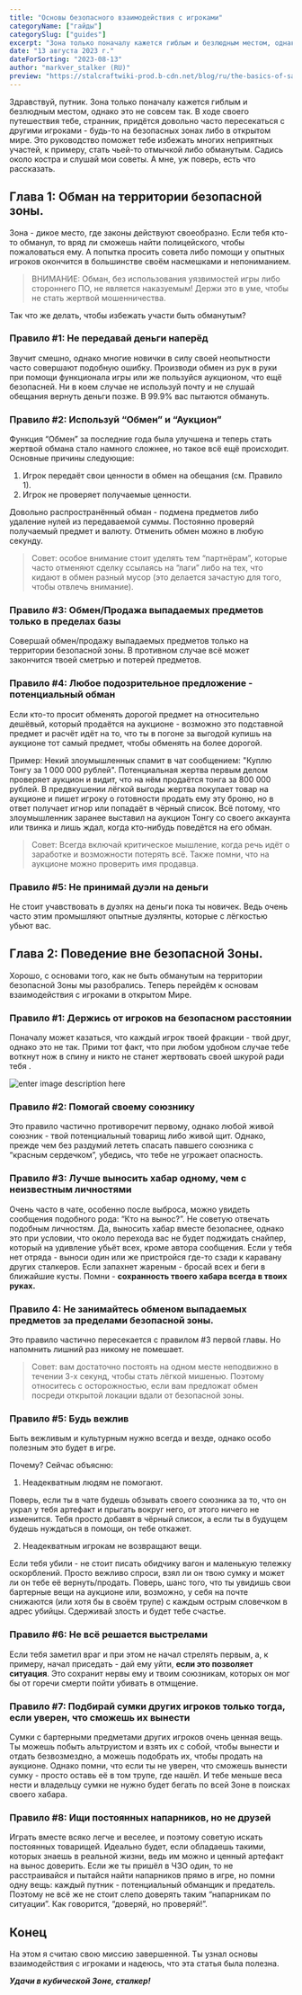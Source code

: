 ```yaml
---
title: "Основы безопасного взаимодействия с игроками"
categoryName: ["гайды"]
categorySlug: ["guides"]
excerpt: "Зона только поначалу кажется гиблым и безлюдным местом, однако это не совсем так. Это руководство поможет тебе избежать многих неприятных участей, к примеру, стать чьей-то отмычкой либо обманутым."
date: "13 августа 2023 г."
dateForSorting: "2023-08-13"
author: "markver_stalker (RU)"
preview: "https://stalcraftwiki-prod.b-cdn.net/blog/ru/the-basics-of-safe-interaction-with-players/preview.jpg"
---
```


Здравствуй, путник.
Зона только поначалу кажется гиблым и безлюдным местом, однако это не совсем так. В ходе своего путешествия тебе, странник, придётся довольно часто пересекаться с другими игроками - будь-то на безопасных зонах либо в открытом мире.
Это руководство поможет тебе избежать многих неприятных участей, к примеру, стать чьей-то отмычкой либо обманутым.
Садись около костра и слушай мои советы. А мне, уж поверь, есть что рассказать.

## Глава 1: Обман на территории безопасной зоны.
Зона - дикое место, где законы действуют своеобразно.
Если тебя кто-то обманул, то вряд ли сможешь найти полицейского, чтобы пожаловаться ему. А попытка просить совета либо помощи у опытных игроков окончится в большинстве своём насмешками и  непониманием.

>ВНИМАНИЕ: Обман, без использования уязвимостей игры либо стороннего ПО, не является наказуемым! Держи это в уме, чтобы не стать жертвой мошенничества.

Так что же делать, чтобы избежать участи быть обманутым?

### Правило #1: Не передавай деньги наперёд
Звучит смешно, однако многие новички в силу своей неопытности часто совершают подобную ошибку.
Производи обмен из рук в руки при помощи функционала игры или же пользуйся аукционом, что ещё безопасней. Ни в коем случае не используй почту и не слушай обещания вернуть деньги позже. В 99.9% вас пытаются обмануть.

### Правило #2: Используй “Обмен” и “Аукцион”
Функция “Обмен” за последние года была улучшена и теперь стать жертвой обмана стало намного сложнее, но такое всё ещё происходит.
Основные причины следующие:
1) Игрок передаёт свои ценности в обмен на обещания (см. Правило 1).
2) Игрок не проверяет получаемые ценности.

Довольно распространённый обман - подмена предметов либо удаление нулей из передаваемой суммы. Постоянно проверяй получаемый предмет и валюту. Отменить обмен можно в любую секунду.

>Совет: особое внимание стоит уделять тем “партнёрам”, которые часто отменяют сделку ссылаясь на “лаги” либо на тех, что кидают в обмен разный мусор (это делается зачастую для того, чтобы отвлечь внимание).

### Правило #3: Обмен/Продажа выпадаемых предметов только в пределах базы
Совершай обмен/продажу выпадаемых предметов только на территории безопасной зоны. В противном случае всё может закончится твоей сметрью и потерей предметов.

### Правило #4: Любое подозрительное предложение - потенциальный обман
Если кто-то просит обменять дорогой предмет на относительно дешёвый, который продаётся на аукционе - возможно это подставной предмет и расчёт идёт на то, что ты в погоне за выгодой купишь на аукционе тот самый предмет, чтобы обменять на более дорогой.

Пример: Некий злоумышленнык спамит в чат сообщением: "Куплю Тонгу за 1 000 000 рублей". Потенциальная жертва первым делом проверяет аукцион и видит, что на нём продаётся тонга за 800 000 рублей. В предвкушении лёгкой выгоды жертва покупает товар на аукционе и пишет игроку о готовности продать ему эту броню, но в ответ получает игнор или попадаёт в чёрный список. Всё потому, что злоумышленник заранее выставил на аукцион Тонгу со своего аккаунта или твинка и лишь ждал, когда кто-нибудь поведётся на его обман.

> Совет:  Всегда включай критическое мышление, когда речь идёт о заработке и возможности потерять всё.  Также помни, что на аукционе можно проверить имя продавца.

### Правило #5: Не принимай дуэли на деньги
Не стоит учавствовать в дуэлях на деньги пока ты новичек. Ведь очень часто этим промышляют опытные дуэлянты, которые с лёгкостью убьют вас.

## Глава 2: Поведение вне безопасной Зоны.
Хорошо, с основами того, как не быть обманутым на территории безопасной Зоны мы разобрались. Теперь перейдём к основам взаимодействия  с игроками в открытом Мире.

### Правило #1: Держись от игроков на безопасном расстоянии
Поначалу может казаться, что каждый игрок твоей фракции - твой друг, однако это не так.
Прими тот факт, что при любом удобном случае тебе воткнут нож в спину и никто не станет жертвовать своей шкурой ради тебя .

![enter image description here](https://stalcraftwiki-prod.b-cdn.net/blog/ru/the-basics-of-safe-interaction-with-players/zona-brat.jpg)

### Правило #2: Помогай своему союзнику
Это правило частично противоречит первому, однако любой живой союзник - твой потенциальный товарищ либо живой щит.
Однако, прежде чем без раздумий лететь спасать павшего союзника с “красным сердечком”, убедись, что тебе не угрожает опасность.

### Правило #3: Лучше выносить хабар одному, чем с неизвестным личностями
Очень часто в чате, особенно после выброса, можно увидеть сообщения подобного рода: “Кто на вынос?”.
Не советую отвечать подобным личностям. Да, выносить хабар вместе безопаснее, однако это при условии, что около перехода вас не будет поджидать снайпер, который на удивление убьёт всех, кроме автора сообщения.
Если у тебя нет отряда - выноси один или же пристройся где-то сзади к каравану других сталкеров. Если запахнет жареным - бросай всех и беги в ближайшие кусты.
Помни - **сохранность твоего хабара всегда в твоих руках.**

### Правило 4: Не занимайтесь обменом выпадаемых предметов за пределами безопасной зоны.
Это правило частично пересекается с правилом #3 первой главы. Но напомнить лишний раз никому не помешает.
> Совет: вам достаточно постоять на одном месте неподвижно в течении 3-х секунд, чтобы стать лёгкой мишенью. Поэтому относитесь с осторожностью, если вам предложат обмен посреди открытой локации вдали от безопасной зоны.

### Правило #5: Будь вежлив
Быть вежливым и культурным нужно всегда и везде, однако особо полезным это будет в игре.

Почему? Сейчас объясню:

1) Неадекватным людям не помогают.

Поверь, если ты в чате будешь обзывать своего союзника за то, что он украл у тебя артефакт и прыгать вокруг него, от этого ничего не изменится. Тебя просто добавят в чёрный список, а если ты в будущем будешь нуждаться в помощи, он тебе откажет.

2) Неадекватным игрокам не возвращают вещи.

Если тебя убили - не стоит писать обидчику вагон и маленькую тележку оскорблений. Просто вежливо спроси, взял ли он твою сумку и может ли он тебе её вернуть/продать. Поверь, шанс того, что ты увидишь свои бартерные вещи на аукционе или, возможно, у себя на почте снижаются (или хотя бы в своём трупе) с каждым острым словечком в адрес убийцы. Сдерживай злость и будет тебе счастье.

### Правило #6: Не всё решается выстрелами
Если тебя заметил враг и при этом не начал стрелять первым, а, к примеру, начал приседать - дай ему уйти, **если это позволяет ситуация**. Это сохранит нервы ему и твоим союзникам, которых он мог бы от горечи смерти пойти убивать в отмщение.

### Правило #7: Подбирай сумки других игроков только тогда, если уверен, что сможешь их вынести
Сумки с бартерными предметами других игроков очень ценная вещь. Ты можешь побыть альтруистом и взять их с собой, чтобы вынести и отдать безвозмездно, а можешь подобрать их, чтобы продать на аукционе.
Однако помни, что если ты не уверен, что сможешь вынести сумку - просто оставь её в том трупе, где нашёл. И тебе меньше веса нести и владельцу сумки не нужно будет бегать по всей Зоне в поисках своего хабара.

### Правило #8: Ищи постоянных напарников, но не друзей
Играть вместе всяко легче и веселее, и поэтому советую искать постоянных товарищей.
Идеально будет, если обладаешь такими, которых знаешь в реальной жизни, ведь им можно и ценный артефакт на вынос доверить.
Если же ты пришёл в ЧЗО один, то не расстраивайся и пытайся найти напарников прямо в игре, но помни одну вещь: каждый путник - потенциальный обманщик и предатель. Поэтому не всё же не стоит слепо доверять таким “напарникам по ситуации”. Как говорится, “доверяй, но проверяй!”.

## Конец

На этом я считаю свою миссию завершенной.
Ты узнал основы взаимодействия с игроками и надеюсь, что эта статья была полезна.

_**Удачи в кубической Зоне, сталкер!**_
